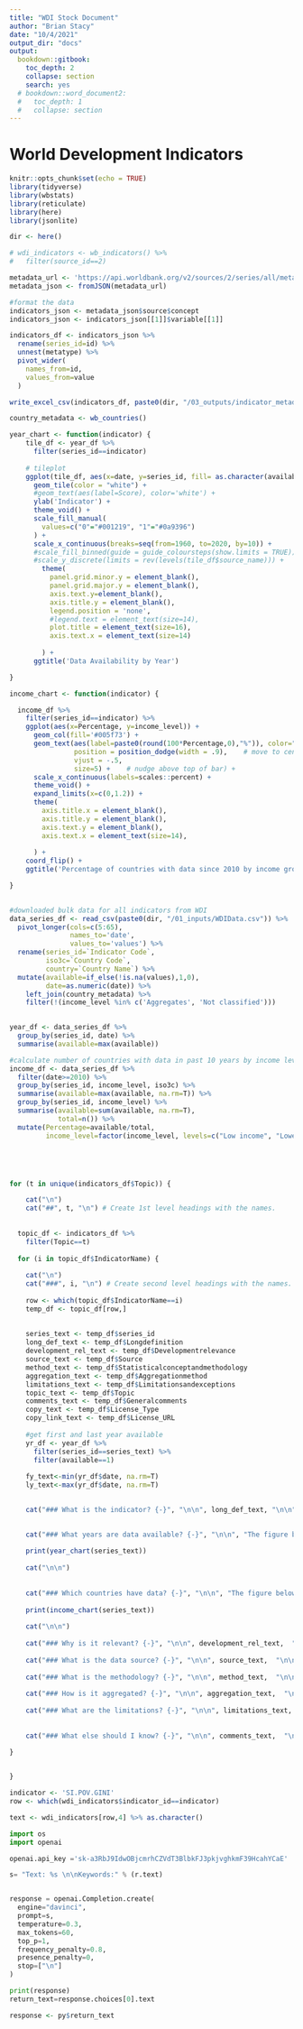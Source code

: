 ```yaml
---
title: "WDI Stock Document"
author: "Brian Stacy"
date: "10/4/2021"
output_dir: "docs"
output: 
  bookdown::gitbook:
    toc_depth: 2
    collapse: section  
    search: yes  
  # bookdown::word_document2:
  #   toc_depth: 1
  #   collapse: section  
---
```

# World Development Indicators

```r
knitr::opts_chunk$set(echo = TRUE)
library(tidyverse)
library(wbstats)
library(reticulate)
library(here)
library(jsonlite)

dir <- here()


```

```r

# wdi_indicators <- wb_indicators() %>%
#   filter(source_id==2)

metadata_url <- 'https://api.worldbank.org/v2/sources/2/series/all/metadata?per_page=20000&format=json'
metadata_json <- fromJSON(metadata_url)

#format the data
indicators_json <- metadata_json$source$concept
indicators_json <- indicators_json[[1]]$variable[[1]]

indicators_df <- indicators_json %>%
  rename(series_id=id) %>%
  unnest(metatype) %>%
  pivot_wider(
    names_from=id,
    values_from=value
  )

write_excel_csv(indicators_df, paste0(dir, "/03_outputs/indicator_metadata.csv"))

country_metadata <- wb_countries()

```


```r


year_chart <- function(indicator) {
    tile_df <- year_df %>%
      filter(series_id==indicator)
      
    # tileplot 
    ggplot(tile_df, aes(x=date, y=series_id, fill= as.character(available))) + 
      geom_tile(color = "white") +
      #geom_text(aes(label=Score), color='white') +
      ylab('Indicator') +
      theme_void() +
      scale_fill_manual(
        values=c("0"="#001219", "1"="#0a9396")
      ) +
      scale_x_continuous(breaks=seq(from=1960, to=2020, by=10)) +
      #scale_fill_binned(guide = guide_coloursteps(show.limits = TRUE)) +
      #scale_y_discrete(limits = rev(levels(tile_df$source_name))) +
        theme(
          panel.grid.minor.y = element_blank(),
          panel.grid.major.y = element_blank(),
          axis.text.y=element_blank(),
          axis.title.y = element_blank(),
          legend.position = 'none',
          #legend.text = element_text(size=14),
          plot.title = element_text(size=16),
          axis.text.x = element_text(size=14)
          
        ) +
      ggtitle('Data Availability by Year')

}

income_chart <- function(indicator) {

  income_df %>%
    filter(series_id==indicator) %>%
    ggplot(aes(x=Percentage, y=income_level)) +
      geom_col(fill='#005f73') +
      geom_text(aes(label=paste0(round(100*Percentage,0),"%")), color="black", 
                position = position_dodge(width = .9),    # move to center of bars
                vjust = -.5,
                size=5) +    # nudge above top of bar) +
      scale_x_continuous(labels=scales::percent) +
      theme_void() +
      expand_limits(x=c(0,1.2)) +
      theme(
        axis.title.x = element_blank(),
        axis.title.y = element_blank(), 
        axis.text.y = element_blank(),
        axis.text.x = element_text(size=14),
        
      ) +
    coord_flip() +
    ggtitle('Percentage of countries with data since 2010 by income group.')

}
    


```



```r

#downloaded bulk data for all indicators from WDI
data_series_df <- read_csv(paste0(dir, "/01_inputs/WDIData.csv")) %>%
  pivot_longer(cols=c(5:65),
               names_to='date',
               values_to='values') %>%
  rename(series_id=`Indicator Code`,
         iso3c=`Country Code`,
         country=`Country Name`) %>%
  mutate(available=if_else(!is.na(values),1,0),
         date=as.numeric(date)) %>%
    left_join(country_metadata) %>%
    filter(!(income_level %in% c('Aggregates', 'Not classified')))

  
year_df <- data_series_df %>%
  group_by(series_id, date) %>%
  summarise(available=max(available))

#calculate number of countries with data in past 10 years by income level
income_df <- data_series_df %>%
  filter(date>=2010) %>%
  group_by(series_id, income_level, iso3c) %>%
  summarise(available=max(available, na.rm=T)) %>%
  group_by(series_id, income_level) %>%
  summarise(available=sum(available, na.rm=T),
            total=n()) %>%
  mutate(Percentage=available/total,
         income_level=factor(income_level, levels=c("Low income", "Lower middle income", "Upper middle income", "High income"))) 






```




```r

for (t in unique(indicators_df$Topic)) {

    cat("\n") 
    cat("##", t, "\n") # Create 1st level headings with the names.
    
  
  topic_df <- indicators_df %>%
    filter(Topic==t)
  
  for (i in topic_df$IndicatorName) {
  
    cat("\n") 
    cat("###", i, "\n") # Create second level headings with the names.
    
    row <- which(topic_df$IndicatorName==i)
    temp_df <- topic_df[row,]
    
    
    series_text <- temp_df$series_id
    long_def_text <- temp_df$Longdefinition
    development_rel_text <- temp_df$Developmentrelevance
    source_text <- temp_df$Source
    method_text <- temp_df$Statisticalconceptandmethodology
    aggregation_text <- temp_df$Aggregationmethod
    limitations_text <- temp_df$Limitationsandexceptions
    topic_text <- temp_df$Topic
    comments_text <- temp_df$Generalcomments
    copy_text <- temp_df$License_Type
    copy_link_text <- temp_df$License_URL
    
    #get first and last year available
    yr_df <- year_df %>%
      filter(series_id==series_text) %>%
      filter(available==1)
    
    fy_text<-min(yr_df$date, na.rm=T)
    ly_text<-max(yr_df$date, na.rm=T)
    

    cat("### What is the indicator? {-}", "\n\n", long_def_text, "\n\n", "Topic:", topic_text, "\n\n", "Series ID:", series_text, "\n\n", "Copyright:", copy_text,", ",copy_link_text, "\n\n", "First year with any data:", fy_text, "\n\n", "Last year with any data:", ly_text, "\n\n\n" )
    

    cat("### What years are data available? {-}", "\n\n", "The figure below shows years in which data is available for at least one country.  Dates shaded in black have no data, while dates shaded in green have data for at least one country", "\n\n\n")
    
    print(year_chart(series_text))
    
    cat("\n\n")
    
        
    cat("### Which countries have data? {-}", "\n\n", "The figure below shows the percentage of countries in each income group with a value since 2010 for that indicator.", "\n\n")
    
    print(income_chart(series_text))  
    
    cat("\n\n")
    
    cat("### Why is it relevant? {-}", "\n\n", development_rel_text,  "\n\n\n")
  
    cat("### What is the data source? {-}", "\n\n", source_text,  "\n\n\n")
  
    cat("### What is the methodology? {-}", "\n\n", method_text,  "\n\n\n")
    
    cat("### How is it aggregated? {-}", "\n\n", aggregation_text,  "\n\n\n")
  
    cat("### What are the limitations? {-}", "\n\n", limitations_text,  "\n\n\n")
    
  
    cat("### What else should I know? {-}", "\n\n", comments_text,  "\n\n\n")

}

  
}


```


```r


indicator <- 'SI.POV.GINI'
row <- which(wdi_indicators$indicator_id==indicator)

text <- wdi_indicators[row,4] %>% as.character()

```


```python
import os
import openai

openai.api_key ='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'

s= "Text: %s \n\nKeywords:" % (r.text)


response = openai.Completion.create(
  engine="davinci",
  prompt=s,
  temperature=0.3,
  max_tokens=60,
  top_p=1,
  frequency_penalty=0.8,
  presence_penalty=0,
  stop=["\n"]
)

print(response)
return_text=response.choices[0].text
```

```r

response <- py$return_text


```


